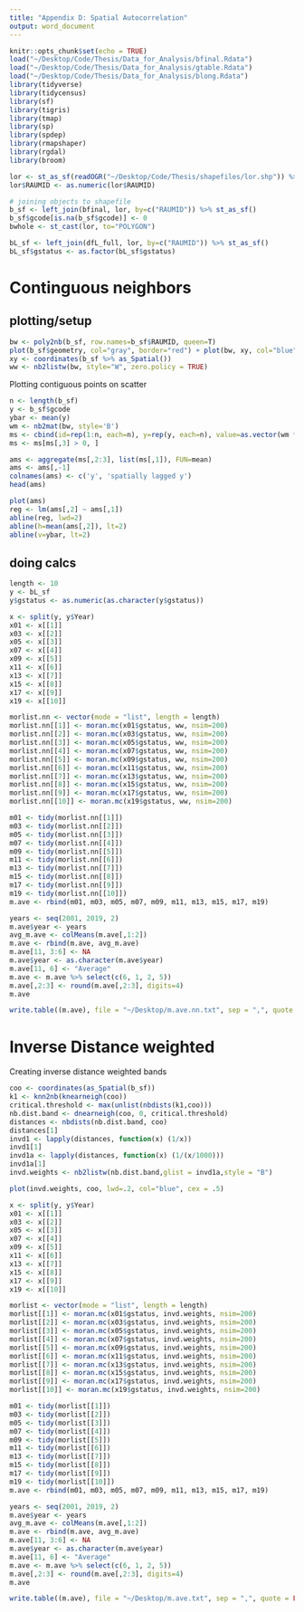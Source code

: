 ```yaml
---
title: "Appendix D: Spatial Autocorrelation"
output: word_document
---
```


```r
knitr::opts_chunk$set(echo = TRUE)
load("~/Desktop/Code/Thesis/Data_for_Analysis/bfinal.Rdata")
load("~/Desktop/Code/Thesis/Data_for_Analysis/gtable.Rdata")
load("~/Desktop/Code/Thesis/Data_for_Analysis/blong.Rdata")
library(tidyverse)
library(tidycensus)
library(sf)
library(tigris)
library(tmap)
library(sp)
library(spdep)
library(rmapshaper)
library(rgdal)
library(broom)
```

```r
lor <- st_as_sf(readOGR("~/Desktop/Code/Thesis/shapefiles/lor.shp")) %>% rename(RAUMID = gml_id)
lor$RAUMID <- as.numeric(lor$RAUMID) 

# joining objects to shapefile
b_sf <- left_join(bfinal, lor, by=c("RAUMID")) %>% st_as_sf()
b_sf$gcode[is.na(b_sf$gcode)] <- 0
bwhole <- st_cast(lor, to="POLYGON")

bL_sf <- left_join(dfL_full, lor, by=c("RAUMID")) %>% st_as_sf()
bL_sf$gstatus <- as.factor(bL_sf$gstatus)
```

# Continguous neighbors

## plotting/setup
```r
bw <- poly2nb(b_sf, row.names=b_sf$RAUMID, queen=T)
plot(b_sf$geometry, col="gray", border="red") + plot(bw, xy, col="blue", lwd=.5, add=TRUE)
xy <- coordinates(b_sf %>% as_Spatial())
ww <- nb2listw(bw, style="W", zero.policy = TRUE)
```

Plotting contiguous points on scatter
```r
n <- length(b_sf)
y <- b_sf$gcode
ybar <- mean(y)
wm <- nb2mat(bw, style='B')
ms <- cbind(id=rep(1:n, each=n), y=rep(y, each=n), value=as.vector(wm * y))
ms <- ms[ms[,3] > 0, ]

ams <- aggregate(ms[,2:3], list(ms[,1]), FUN=mean)
ams <- ams[,-1]
colnames(ams) <- c('y', 'spatially lagged y')
head(ams)

plot(ams)
reg <- lm(ams[,2] ~ ams[,1])
abline(reg, lwd=2)
abline(h=mean(ams[,2]), lt=2)
abline(v=ybar, lt=2)
```

## doing calcs 
```r
length <- 10
y <- bL_sf
y$gstatus <- as.numeric(as.character(y$gstatus))

x <- split(y, y$Year)
x01 <- x[[1]]
x03 <- x[[2]]
x05 <- x[[3]]
x07 <- x[[4]]
x09 <- x[[5]]
x11 <- x[[6]]
x13 <- x[[7]]
x15 <- x[[8]]
x17 <- x[[9]]
x19 <- x[[10]]

morlist.nn <- vector(mode = "list", length = length)
morlist.nn[[1]] <- moran.mc(x01$gstatus, ww, nsim=200)
morlist.nn[[2]] <- moran.mc(x03$gstatus, ww, nsim=200)
morlist.nn[[3]] <- moran.mc(x05$gstatus, ww, nsim=200)
morlist.nn[[4]] <- moran.mc(x07$gstatus, ww, nsim=200)
morlist.nn[[5]] <- moran.mc(x09$gstatus, ww, nsim=200)
morlist.nn[[6]] <- moran.mc(x11$gstatus, ww, nsim=200)
morlist.nn[[7]] <- moran.mc(x13$gstatus, ww, nsim=200)
morlist.nn[[8]] <- moran.mc(x15$gstatus, ww, nsim=200)
morlist.nn[[9]] <- moran.mc(x17$gstatus, ww, nsim=200)
morlist.nn[[10]] <- moran.mc(x19$gstatus, ww, nsim=200)

m01 <- tidy(morlist.nn[[1]])
m03 <- tidy(morlist.nn[[2]])
m05 <- tidy(morlist.nn[[3]])
m07 <- tidy(morlist.nn[[4]])
m09 <- tidy(morlist.nn[[5]])
m11 <- tidy(morlist.nn[[6]])
m13 <- tidy(morlist.nn[[7]]) 
m15 <- tidy(morlist.nn[[8]])
m17 <- tidy(morlist.nn[[9]])
m19 <- tidy(morlist.nn[[10]])
m.ave <- rbind(m01, m03, m05, m07, m09, m11, m13, m15, m17, m19)

years <- seq(2001, 2019, 2)
m.ave$year <- years
avg_m.ave <- colMeans(m.ave[,1:2])
m.ave <- rbind(m.ave, avg_m.ave)
m.ave[11, 3:6] <- NA
m.ave$year <- as.character(m.ave$year)
m.ave[11, 6] <- "Average"
m.ave <- m.ave %>% select(c(6, 1, 2, 5))
m.ave[,2:3] <- round(m.ave[,2:3], digits=4)
m.ave

write.table((m.ave), file = "~/Desktop/m.ave.nn.txt", sep = ",", quote = FALSE, row.names = F)
```

# Inverse Distance weighted
Creating inverse distance weighted bands

```r
coo <- coordinates(as_Spatial(b_sf))
k1 <- knn2nb(knearneigh(coo))
critical.threshold <- max(unlist(nbdists(k1,coo)))
nb.dist.band <- dnearneigh(coo, 0, critical.threshold)
distances <- nbdists(nb.dist.band, coo)
distances[1]
invd1 <- lapply(distances, function(x) (1/x))
invd1[1]
invd1a <- lapply(distances, function(x) (1/(x/1000)))
invd1a[1]
invd.weights <- nb2listw(nb.dist.band,glist = invd1a,style = "B")

plot(invd.weights, coo, lwd=.2, col="blue", cex = .5)
```


```r
x <- split(y, y$Year)
x01 <- x[[1]]
x03 <- x[[2]]
x05 <- x[[3]]
x07 <- x[[4]]
x09 <- x[[5]]
x11 <- x[[6]]
x13 <- x[[7]]
x15 <- x[[8]]
x17 <- x[[9]]
x19 <- x[[10]]

morlist <- vector(mode = "list", length = length)
morlist[[1]] <- moran.mc(x01$gstatus, invd.weights, nsim=200)
morlist[[2]] <- moran.mc(x03$gstatus, invd.weights, nsim=200)
morlist[[3]] <- moran.mc(x05$gstatus, invd.weights, nsim=200)
morlist[[4]] <- moran.mc(x07$gstatus, invd.weights, nsim=200)
morlist[[5]] <- moran.mc(x09$gstatus, invd.weights, nsim=200)
morlist[[6]] <- moran.mc(x11$gstatus, invd.weights, nsim=200)
morlist[[7]] <- moran.mc(x13$gstatus, invd.weights, nsim=200)
morlist[[8]] <- moran.mc(x15$gstatus, invd.weights, nsim=200)
morlist[[9]] <- moran.mc(x17$gstatus, invd.weights, nsim=200)
morlist[[10]] <- moran.mc(x19$gstatus, invd.weights, nsim=200)

m01 <- tidy(morlist[[1]])
m03 <- tidy(morlist[[2]])
m05 <- tidy(morlist[[3]])
m07 <- tidy(morlist[[4]])
m09 <- tidy(morlist[[5]])
m11 <- tidy(morlist[[6]])
m13 <- tidy(morlist[[7]]) 
m15 <- tidy(morlist[[8]])
m17 <- tidy(morlist[[9]])
m19 <- tidy(morlist[[10]])
m.ave <- rbind(m01, m03, m05, m07, m09, m11, m13, m15, m17, m19)

years <- seq(2001, 2019, 2)
m.ave$year <- years
avg_m.ave <- colMeans(m.ave[,1:2])
m.ave <- rbind(m.ave, avg_m.ave)
m.ave[11, 3:6] <- NA
m.ave$year <- as.character(m.ave$year)
m.ave[11, 6] <- "Average"
m.ave <- m.ave %>% select(c(6, 1, 2, 5))
m.ave[,2:3] <- round(m.ave[,2:3], digits=4)
m.ave

write.table((m.ave), file = "~/Desktop/m.ave.txt", sep = ",", quote = FALSE, row.names = F)
```



```r

```

```r

```

```r

```

```r

```

```r

```
